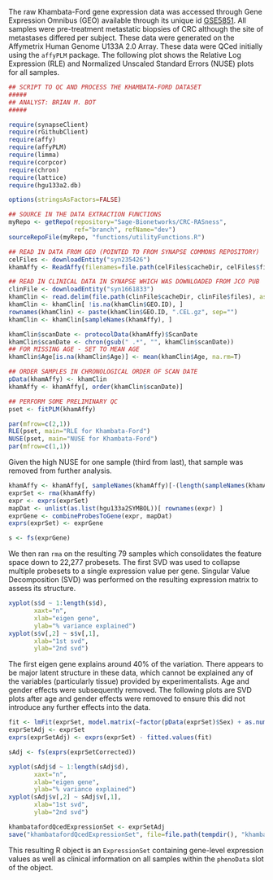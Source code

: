 The raw Khambata-Ford gene expression data was accessed through Gene Expression Omnibus (GEO) available through its unique id [GSE5851](http://www.ncbi.nlm.nih.gov/geo/query/acc.cgi?acc=GSE5851). All samples were pre-treatment metastatic biopsies of CRC although the site of metastases differed per subject. These data were generated on the Affymetrix Human Genome U133A 2.0 Array. These data were QCed initially using the `affyPLM` package. The following plot shows the Relative Log Expression (RLE) and Normalized Unscaled Standard Errors (NUSE) plots for all samples.

```r
## SCRIPT TO QC AND PROCESS THE KHAMBATA-FORD DATASET
#####
## ANALYST: BRIAN M. BOT
#####

require(synapseClient)
require(rGithubClient)
require(affy)
require(affyPLM)
require(limma)
require(corpcor)
require(chron)
require(lattice)
require(hgu133a2.db)

options(stringsAsFactors=FALSE)

## SOURCE IN THE DATA EXTRACTION FUNCTIONS
myRepo <- getRepo(repository="Sage-Bionetworks/CRC-RASness",
                  ref="branch", refName="dev")
sourceRepoFile(myRepo, "functions/utilityFunctions.R")

## READ IN DATA FROM GEO (POINTED TO FROM SYNAPSE COMMONS REPOSITORY)
celFiles <- downloadEntity("syn235426")
khamAffy <- ReadAffy(filenames=file.path(celFiles$cacheDir, celFiles$files))

## READ IN CLINICAL DATA IN SYNAPSE WHICH WAS DOWNLOADED FROM JCO PUB
clinFile <- downloadEntity("syn1661833")
khamClin <- read.delim(file.path(clinFile$cacheDir, clinFile$files), as.is=T)
khamClin <- khamClin[ !is.na(khamClin$GEO.ID), ]
rownames(khamClin) <- paste(khamClin$GEO.ID, ".CEL.gz", sep="")
khamClin <- khamClin[sampleNames(khamAffy), ]

khamClin$scanDate <- protocolData(khamAffy)$ScanDate
khamClin$scanDate <- chron(gsub(" .*", "", khamClin$scanDate))
## FOR MISSING AGE - SET TO MEAN AGE
khamClin$Age[is.na(khamClin$Age)] <- mean(khamClin$Age, na.rm=T)

## ORDER SAMPLES IN CHRONOLOGICAL ORDER OF SCAN DATE
pData(khamAffy) <- khamClin
khamAffy <- khamAffy[, order(khamClin$scanDate)]

## PERFORM SOME PRELIMINARY QC
pset <- fitPLM(khamAffy)
```

```r
par(mfrow=c(2,1))
RLE(pset, main="RLE for Khambata-Ford")
NUSE(pset, main="NUSE for Khambata-Ford")
par(mfrow=c(1,1))
```

Given the high NUSE for one sample (third from last), that sample was removed from further analysis.

```r
khamAffy <- khamAffy[, sampleNames(khamAffy)[-(length(sampleNames(khamAffy))-2)]]
exprSet <- rma(khamAffy)
expr <- exprs(exprSet)
mapDat <- unlist(as.list(hgu133a2SYMBOL))[ rownames(expr) ]
exprGene <- combineProbesToGene(expr, mapDat)
exprs(exprSet) <- exprGene

s <- fs(exprGene)
```

We then ran `rma` on the resulting 79 samples which consolidates the feature space down to 22,277 probesets. The first SVD was used to collapse multiple probesets to a single expression value per gene. Singular Value Decomposition (SVD) was performed on the resulting expression matrix to assess its structure.

```r
xyplot(s$d ~ 1:length(s$d),
       xaxt="n",
       xlab="eigen gene",
       ylab="% variance explained")
xyplot(s$v[,2] ~ s$v[,1],
       xlab="1st svd",
       ylab="2nd svd")
```

The first eigen gene explains around 40\% of the variation. There appears to be major latent structure in these data, which cannot be explained any of the variables (particularly tissue) provided by experimentalists. Age and gender effects were subsequently removed. The following plots are SVD plots after age and gender effects were removed to ensure this did not introduce any further effects into the data.

```r
fit <- lmFit(exprSet, model.matrix(~factor(pData(exprSet)$Sex) + as.numeric(pData(exprSet)$Age) ))
exprSetAdj <- exprSet
exprs(exprSetAdj) <- exprs(exprSet) - fitted.values(fit)

sAdj <- fs(exprs(exprSetCorrected))
```

```r
xyplot(sAdj$d ~ 1:length(sAdj$d),
       xaxt="n",
       xlab="eigen gene",
       ylab="% variance explained")
xyplot(sAdj$v[,2] ~ sAdj$v[,1],
       xlab="1st svd",
       ylab="2nd svd")
```

```r
khambatafordQcedExpressionSet <- exprSetAdj
save("khambatafordQcedExpressionSet", file=file.path(tempdir(), "khambatafordQcedExpressionSet.rda"))
```

This resulting R object is an `ExpressionSet` containing gene-level expression values as well as clinical information on all samples within the `phenoData` slot of the object.
